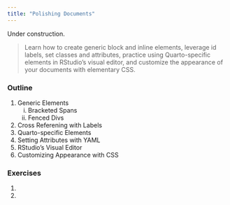 ```yaml
---
title: "Polishing Documents"
---
```


:::{.callout-warning}
Under construction.
:::

> Learn how to create generic block and inline elements, leverage id labels, set classes and attributes, practice using Quarto-specific elements in RStudio's visual editor, and customize the appearance of your documents with elementary CSS.

### Outline
1. Generic Elements
   i. Bracketed Spans
   ii. Fenced Divs
2. Cross Referening with Labels
3. Quarto-specific Elements
4. Setting Attributes with YAML
5. RStudio's Visual Editor
6. Customizing Appearance with CSS

### Exercises

1. 
2. 
